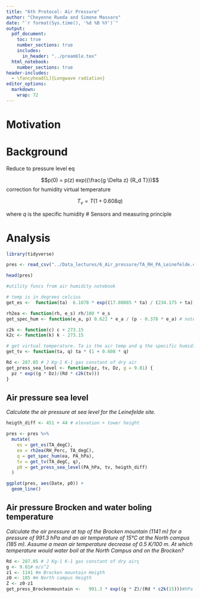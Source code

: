 ```yaml
---
title: "6th Protocol: Air Pressure"
author: "Cheyenne Rueda and Simone Massaro"
date: "`r format(Sys.time(), '%d %B %Y')`"
output:
  pdf_document:
    toc: true
    number_sections: true
    includes:
      in_header: "../preamble.tex"
  html_notebook:
    number_sections: true
header-includes:
  - \fancyhead[L]{Longwave radiation}
editor_options: 
  markdown: 
    wrap: 72
---
```


# Motivation

# Background

Reduce to pressure level eq

$$p(0) = p(z) exp({\frac{g \Delta z} {R_d T}})$$
correction for humidity virtual temperature

$$T_v = T (1 + 0.608q)$$

where $q$ is the specific humidity
# Sensors and measuring principle

# Analysis

```r
library(tidyverse)
```


```r
pres <- read_csv("../Data_lectures/6_Air_pressure/TA_RH_PA_Leinefelde.csv")
```

```r
head(pres)
```

```r
#utility funcs from air humidity notebook

# temp is in degrees celcius
get_es <-  function(ta)  6.1078 * exp((17.08085 * ta) / (234.175 + ta))

rh2ea <- function(rh, e_s) rh/100 * e_s
get_spec_hum <- function(e_a, p) 0.622 * e_a / (p - 0.378 * e_a) # note Kg Kg-1

c2k <- function(c) c + 273.15
k2c <- function(k) k - 273.15

# get virtual temperature. Ta is the air temp and q the specific humidity
get_tv <- function(ta, q) ta * (1 + 0.608 * q)

Rd <- 287.05 # J Kg-1 K-1 gas constant of dry air
get_press_sea_level <- function(pz, tv, Dz, g = 9.81) {
  pz * exp((g * Dz)/(Rd * c2k(tv)))
}

```

## Air pressure sea level
*Calculate the air pressure at sea level for the Leinefelde site.*

```r
heigth_diff <- 451 + 44 # elevation + tower height

pres <- pres %>%
  mutate(
    es = get_es(TA_degC),
    ea = rh2ea(RH_Perc, TA_degC),
    q = get_spec_hum(ea, PA_hPa),
    tv = get_tv(TA_degC, q),
    p0 = get_press_sea_level(PA_hPa, tv, heigth_diff)
  )
```

```r
ggplot(pres, aes(Date, p0)) +
  geom_line()
```

##  Air pressure Brocken and water boling temperature

*Calculate the air pressure at top of the Brocken mountain (1141 m) for a pressure of 991.3 hPa and an air temperature of 15°C at the North
campus (185 m). Assume a mean air temperature decrease of 0.5 K/100 m. At which temperature would water boil at the North Campus and on the Brocken?*



```r

Rd <- 287.05 # J Kg-1 K-1 gas constant of dry airç
g <- 9.81# m/s^2
z1 <- 1141 #m Brocken mountain Heigth
z0 <- 185 #m North campus Heigth
Z <- z0-z1
get_press_Brockenmountain <-   991.3 * exp((g * Z)/(Rd * c2k(15)))#hPa would be the pressure at the Brocken mountain


```



